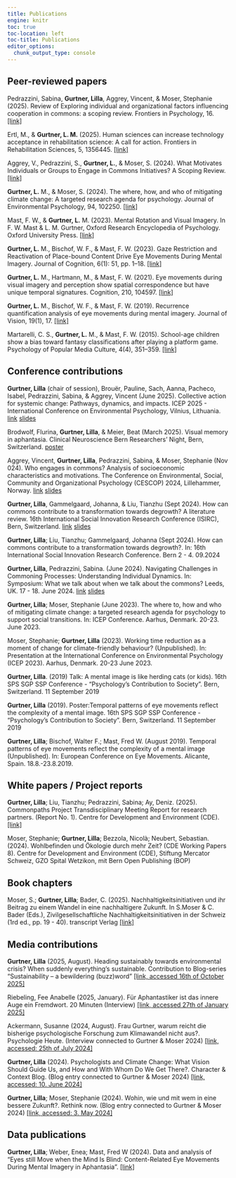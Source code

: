 ```yaml
---
title: Publications
engine: knitr 
toc: true
toc-location: left
toc-title: Publications
editor_options: 
  chunk_output_type: console
---
```


## Peer-reviewed papers

Pedrazzini, Sabina, **Gurtner, Lilla**, Aggrey, Vincent, & Moser, Stephanie (2025). Review of Exploring individual and organizational factors influencing cooperation in commons: a scoping review. Frontiers in Psychology, 16. [[link]](https://doi.org/10.3389/fpsyg.2025.1465057)


Ertl, M., & **Gurtner, L. M.** (2025). Human sciences can increase technology acceptance in rehabilitation science: A call for action. Frontiers in Rehabilitation Sciences, 5, 1356445. [[link]](https://doi.org/10.3389/fresc.2024.1356445)


Aggrey, V., Pedrazzini, S., **Gurtner, L.**, & Moser, S. (2024). What Motivates Individuals or Groups to Engage in Commons Initiatives? A Scoping Review. [[link]](https://doi.org/10.23668/PSYCHARCHIVES.15504)


**Gurtner, L.** M., & Moser, S. (2024). The where, how, and who of mitigating climate change: A targeted research agenda for psychology. Journal of Environmental Psychology, 94, 102250. [[link]](https://doi.org/10.1016/j.jenvp.2024.102250)


Mast, F. W., & **Gurtner, L.** M. (2023). Mental Rotation and Visual Imagery. In F. W. Mast & L. M. Gurtner, Oxford Research Encyclopedia of Psychology. Oxford University Press. [[link]](https://doi.org/10.1093/acrefore/9780190236557.013.776)


**Gurtner, L.** M., Bischof, W. F., & Mast, F. W. (2023). Gaze Restriction and Reactivation of Place-bound Content Drive Eye Movements During Mental Imagery. Journal of Cognition, 6(1): 51, pp. 1–18. [[link]](https://doi.org/10.5334/joc.316)


**Gurtner, L.** M., Hartmann, M., & Mast, F. W. (2021). Eye movements during visual imagery and perception show spatial correspondence but have unique temporal signatures. Cognition, 210, 104597. [[link]](https://doi.org/10.1016/j.cognition.2021.104597)


**Gurtner, L.** M., Bischof, W. F., & Mast, F. W. (2019). Recurrence quantification analysis of eye movements during mental imagery. Journal of Vision, 19(1), 17. [[link]](https://doi.org/10.1167/19.1.17)


Martarelli, C. S., **Gurtner, L.** M., & Mast, F. W. (2015). School-age children show a bias toward fantasy classifications after playing a platform game. Psychology of Popular Media Culture, 4(4), 351–359. [[link]](https://doi.org/10.1037/ppm0000051)



##  Conference contributions

**Gurtner, Lilla** (chair of session), Brouër, Pauline, Sach, Aanna, Pacheco, Isabel, Pedrazzini, Sabina, & Aggrey, Vincent (June 2025). Collective action for systemic change: Pathways, dynamics, and impacts. ICEP 2025 - International Conference on Environmental Psychology, Vilnius, Lithuania. [link](https://www.icep2025.com/conference/welcome/) [slides](https://osf.io/ft8m5/files/74qy5)

Brodwolf, Flurina, **Gurtner, Lilla**, & Meier, Beat (March 2025). Visual memory in aphantasia. Clinical Neuroscience Bern Researchers’ Night, Bern, Switzerland. [poster](https://boris-portal.unibe.ch/handle/20.500.12422/206492)

Aggrey, Vincent, **Gurtner, Lilla**, Pedrazzini, Sabina, & Moser, Stephanie (Nov 024). Who engages in commons? Analysis of socioeconomic characteristics and motivations. The Conference on Environmental, Social, Community and Organizational Psychology (CESCOP) 2024, Lillehammer, Norway. [link](https://www.inn.no/english/conferences/cep/cescop-2024/) [slides](https://boris-portal.unibe.ch/entities/publication/95997eaf-9758-44b5-868a-decd455ba677)

**Gurtner, Lilla**, Gammelgaard, Johanna, & Liu, Tianzhu (Sept 2024). How can commons contribute to a transformation towards degrowth? A literature review. 16th International Social Innovation Research Conference (ISIRC), Bern, Switzerland. [link](https://www.bfh.ch/en/news/events-for-specialists/international-social-innovation-research-conference/) [slides](https://boris-portal.unibe.ch/entities/publication/508d9174-d7aa-45ee-8134-e8515f1ecbf3)

**Gurtner, Lilla**; Liu, Tianzhu; Gammelgaard, Johanna (Sept 2024). How can commons contribute to a transformation towards degrowth?. In: 16th International Social Innovation Research Conference. Bern 2 - 4. 09.2024

**Gurtner, Lilla**, Pedrazzini, Sabina. (June 2024). Navigating Challenges in Commoning Processes: Understanding Individual Dynamics. In: Symposium: What we talk about when we talk about the commons? Leeds, UK. 17 - 18. June 2024. [link](https://stage.leeds.ac.uk/events/sadler-seminar-series-what-we-talk-about-when-we-talk-about-the-commons/) [slides](https://boris-portal.unibe.ch/entities/publication/bd72b5b6-063c-4f10-adb4-c8893bb2af2e)

**Gurtner, Lilla**; Moser, Stephanie (June 2023). The where to, how and who of mitigating climate change: a targeted research agenda for psychology to support social transitions. In: ICEP Conference. Aarhus, Denmark. 20-23. June 2023. 


Moser, Stephanie; **Gurtner, Lilla** (2023). Working time reduction as a moment of change for climate-friendly behaviour? (Unpublished). In: Presentation at the International Conference on Environmental Psychology (ICEP 2023). Aarhus, Denmark. 20-23 June 2023. 

**Gurtner, Lilla**. (2019) Talk: A mental image is like herding cats (or kids). 16th SPS SGP SSP Conference - "Psychology’s Contribution to Society". Bern, Switzerland. 11 September 2019

**Gurtner, Lilla** (2019). Poster:Temporal patterns of eye movements reflect the complexity of a mental image. 16th SPS SGP SSP Conference - "Psychology’s Contribution to Society". Bern, Switzerland. 11 September 2019


**Gurtner, Lilla**; Bischof, Walter F.; Mast, Fred W. (August 2019). Temporal patterns of eye movements reflect the complexity of a mental image (Unpublished). In: European Conference on Eye Movements. Alicante, Spain. 18.8.-23.8.2019.


##  White papers / Project reports

**Gurtner, Lilla**; Liu, Tianzhu; Pedrazzini, Sabina; Ay, Deniz. (2025). Commonpaths Project Transdisciplinary
Meeting Report for research partners. (Report No. 1). Centre for Development and Environment (CDE). [[link]](https://commonpaths.unibe.ch/wp-content/uploads/TD_Reports_1/TD_report_en_pdf.pdf)

Moser, Stephanie; **Gurtner, Lilla**; Bezzola, Nicolà; Neubert, Sebastian. (2024). Wohlbefinden und Ökologie durch mehr Zeit? (CDE Working Papers 8). Centre for Development and Environment (CDE), Stiftung Mercator Schweiz, GZO Spital Wetzikon, mit Bern Open Publishing (BOP) 


## Book chapters

Moser, S.; **Gurtner, Lilla**; Bader, C. (2025). Nachhaltigkeitsinitiativen und ihr Beitrag zu einem Wandel in eine nachhaltigere Zukunft. In S.Moser & C. Bader (Eds.), Zivilgesellschaftliche Nachhaltigkeitsinitiativen in der Schweiz (1rd ed., pp. 19 - 40). transcript Verlag [[link]](https://www.transcript-verlag.de/978-3-8376-7455-2/zivilgesellschaftliche-nachhaltigkeitsinitiativen-in-der-schweiz/?c=310000094)


##  Media contributions

**Gurtner, Lilla** (2025, August). Heading sustainably towards environmental crisis? When suddenly everything’s sustainable. Contribution to Blog-series "Sustainability – a bewildering (buzz)word" [[link, accessed 16th of October 2025]](https://www.cde.unibe.ch/insights__media/blogs/sustainability__a_bewildering_buzzword/index_eng.html)


Riebeling, Fee Anabelle (2025, January). Für Aphantastiker ist das innere Auge ein Fremdwort. 20 Minuten (Interview) [[link, accessed 27th of January 2025]](https://www.20min.ch/story/tuecken-der-erinnerung-fuer-aphantastiker-ist-das-innere-auge-ein-fremdwort-103265465)

Ackermann, Susanne (2024, August). Frau Gurtner, warum reicht die bisherige psychologische Forschung zum Klimawandel nicht aus?. Psychologie Heute. (Interview connected to Gurtner & Moser 2024) [[link, accessed: 25th of July 2024]](https://www.psychologie-heute.de/gesellschaft/artikel-detailansicht/43550-warum-reicht-die-bisherige-psychologische-forschung-zum-klimawandel-nicht-aus.html)

**Gurtner, Lilla** (2024). Psychologists and Climate Change: What Vision Should Guide Us, and How and With Whom Do We Get There?. Character & Context Blog. (Blog entry connected to Gurtner & Moser 2024) [[link, accessed: 10. June 2024]](https://spsp.org/news/character-and-context-blog/gurtner-environmental-psychology-climate-transformation-research?_zs=L2Qne&_zl=Sgr64)

**Gurtner, Lilla**; Moser, Stephanie (2024). Wohin, wie und mit wem in eine bessere Zukunft?. Rethink now. (Blog entry connected to Gurtner & Moser 2024) [[link, accessed: 3. May 2024]](https://www.one-planet-lab.ch/post/wohin-wie-und-mit-wem-in-eine-bessere-zukunft)




##  Data publications

**Gurtner, Lilla**; Weber, Enea; Mast, Fred W (2024). Data and analysis of "Eyes still Move when the Mind Is Blind: Content-Related Eye Movements During Mental Imagery in Aphantasia". [[link]](https://doi.org/10.48620/77347)
